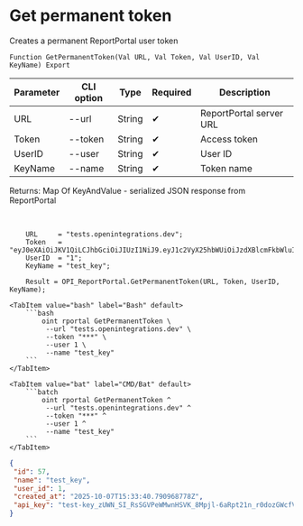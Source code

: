 ﻿---
sidebar_position: 2
description: Get permanent token and other functions to work with ReportPortal in the Open Integration Package, a free open-source integration library for 1C:Enterprise 8, OneScript and CLI
keywords: [1C, 1С, 1С:Enterprise, 1С:Enterprise 8.3, API, Integration, Services, Exchange, OneScript, CLI, ReportPortal]
---


# Get permanent token
 Creates a permanent ReportPortal user token



`Function GetPermanentToken(Val URL, Val Token, Val UserID, Val KeyName) Export`

  | Parameter | CLI option | Type | Required | Description |
  |-|-|-|-|-|
  | URL | --url | String | &#x2714; | ReportPortal server URL |
  | Token | --token | String | &#x2714; | Access token |
  | UserID | --user | String | &#x2714; | User ID |
  | KeyName | --name | String | &#x2714; | Token name |

  
  Returns:  Map Of KeyAndValue - serialized JSON response from ReportPortal

<br/>



```bsl title="1C:Enterprise/OneScript code example"
    URL     = "tests.openintegrations.dev";
    Token   = "eyJ0eXAiOiJKV1QiLCJhbGciOiJIUzI1NiJ9.eyJ1c2VyX25hbWUiOiJzdXBlcmFkbWluIiwic2NvcGVzIjpbInVpIl0sImV4cCI6MTc1OTk0MzU4OCwiaWF0IjoxNzU5ODU3MTg4LCJqdGkiOiI0OTY0NzczYS03Zm...";
    UserID  = "1";
    KeyName = "test_key";

    Result = OPI_ReportPortal.GetPermanentToken(URL, Token, UserID, KeyName);
```
 

 <Tabs>
  
    <TabItem value="bash" label="Bash" default>
        ```bash
            oint rportal GetPermanentToken \
             --url "tests.openintegrations.dev" \
             --token "***" \
             --user 1 \
             --name "test_key"
        ```
    </TabItem>
  
    <TabItem value="bat" label="CMD/Bat" default>
        ```batch
            oint rportal GetPermanentToken ^
             --url "tests.openintegrations.dev" ^
             --token "***" ^
             --user 1 ^
             --name "test_key"
        ```
    </TabItem>
</Tabs>


```json title="Result"
{
 "id": 57,
 "name": "test_key",
 "user_id": 1,
 "created_at": "2025-10-07T15:33:40.790968778Z",
 "api_key": "test-key_zUWN_SI_RsSGVPeWMwnHSVK_8Mpjl-6aRpt21n_r0dozGWcfVsZUk4NC5VAMYXyc"
}
```
